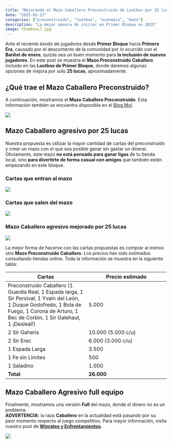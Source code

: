 ```yaml
---
title: "Mejorando el Mazo Caballero Preconstruido de Lootbox por 25 lucas"
date: "2025-01-22"
categories: ["preconstruido", "lootbox", "economía", "mazo"]
description: "La mejor manera de iniciar en Primer Bloque en 2025"
image: thumbnail.jpg
---
```


Ante el reciente éxodo de jugadores desde **Primer Bloque** hacia **Primera Era**, causado por el descontento de la comunidad por lo ocurrido con el **Banlist de enero**, quizás sea un buen momento para **la inclusión de nuevos jugadores**. En este post se muestra el **Mazo Preconstruido Caballero** incluido en las **Lootbox de Primer Bloque**, donde daremos algunas opciones de mejora por solo **25 lucas**, aproximadamente.

## ¿Qué trae el Mazo Caballero Preconstruido?

A continuación, mostramos el **Mazo Caballero Preconstruido**. Esta información también se encuentra disponible en el [Blog Myl](https://blog.myl.cl/lootbox-pb-2024/).

![](precon.jpg){fig-alt="Mazo Caballero preconstruido de Lottbox 2024." fig-align="center"}

## Mazo Caballero agresivo por 25 lucas

Nuestra propuesta es utilizar la mayor cantidad de cartas del preconstruido y crear un mazo con el que sea posible ganar sin gastar un dineral. Obviamente, este mazo **no está pensado para ganar ligas** de tu tienda local, sino **para divertirte de forma casual con amigos** que también estén empezando en este bloque.

### Cartas que entran al mazo

![](entran.jpg){fig-alt="Cartas que entran al mazo Caballero preconstruido" fig-align="center"}

### Cartas que salen del mazo

![](salen.jpg){fig-alt="Cartas que salen del mazo Caballero preconstruido" fig-align="center"}

### Mazo Caballero agresivo mejorado por 25 lucas

![](25.jpg){fig-alt="Mazo Caballero preconstruido y mejorado por 25 lucas" fig-align="center"}

La mejor forma de hacerse con las cartas propuestas es comprar al menos otro **Mazo Preconstruido Caballero**. Los precios han sido estimados consultando tiendas online. Toda la información se muestra en la siguiente tabla:

| **Cartas** | **Precio estimado** |
|----|----|
| Preconstruido Caballero (1 Guardia Real, 1 Espada larga, 1 Sir Persival, 1 Yvain del León, 1 Duque Godofredo, 1 Bola de Fuego, 1 Corona de Arturo, 1 Bec de Corbin, 1 Sir Galehaut, 1 ¡Desleal!) | 5.000 |
| 2 Sir Gaheris | 10.000 (5.000 c/u) |
| 2 Sir Erec | 6.000 (3.000 c/u) |
| 1 Espada Larga | 3.500 |
| 1 Fe sin Límites | 500 |
| 1 Saladino | 1.000 |
| **Total** | **26.000** |

## Mazo Caballero Agresivo full equipo

Finalmente, mostramos una versión **Full** del mazo, donde el dinero no es un problema.\
**ADVERTENCIA:** la raza **Caballero** en la actualidad está pasando por su peor momento respecto al juego competitivo. Para mayor información, visita nuestro post de [**Winrates y Enfrentamientos**](https://datosyleyendas.com/posts/matchups-enero-2025/)**.**

![](full.jpg){fig-alt="Mazo Caballero Agresivo con todas las cartas chanchas" fig-align="center"}
